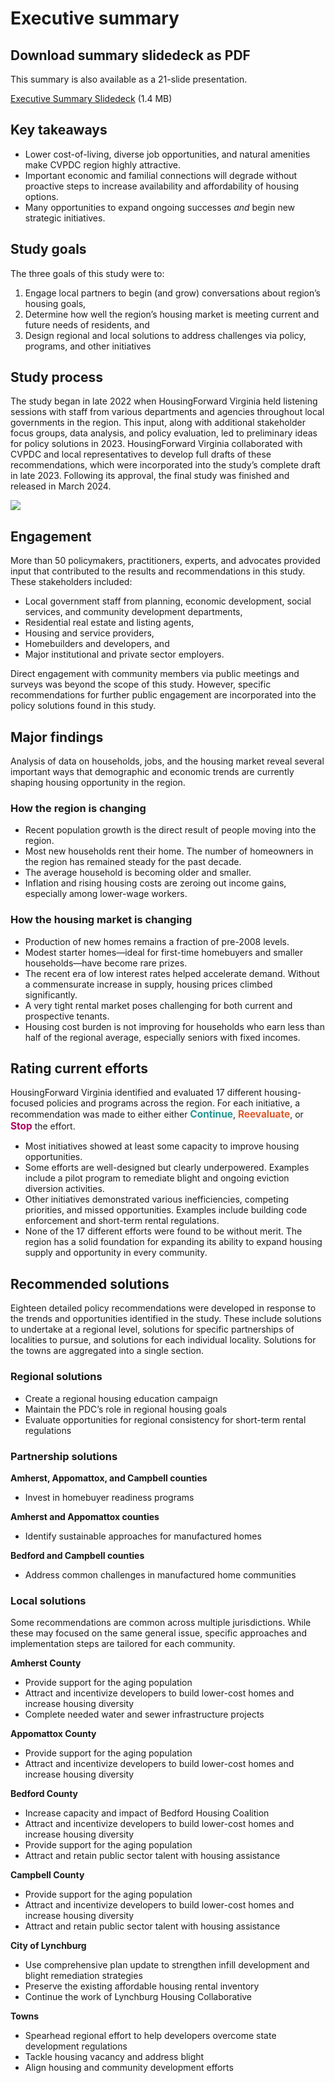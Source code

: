 # Executive summary {.unnumbered}

::: {.content-visible when-format="html"}

:::: callout-tip

## Download summary slidedeck as PDF

This summary is also available as a 21-slide presentation.

[Executive Summary Slidedeck](pdf/cvpdc-executive-summary.pdf) (1.4 MB)

::::

:::

## Key takeaways

* Lower cost-of-living, diverse job opportunities, and natural amenities make CVPDC region highly attractive.
* Important economic and familial connections will degrade without proactive steps to increase availability and affordability of housing options.
* Many opportunities to expand ongoing successes *and* begin new strategic initiatives.

## Study goals {.unnumbered}

The three goals of this study were to:

1. Engage local partners to begin (and grow) conversations about region’s housing goals,
2. Determine how well the region’s housing market is meeting current and future needs of residents, and
3. Design regional and local solutions to address challenges via policy, programs, and other initiatives

## Study process {.unnumbered}

The study began in late 2022 when HousingForward Virginia held listening sessions with staff from various departments and agencies throughout local governments in the region. This input, along with additional stakeholder focus groups, data analysis, and policy evaluation, led to preliminary ideas for policy solutions in 2023. HousingForward Virginia collaborated with CVPDC and local representatives to develop full drafts of these recommendations, which were incorporated into the study's complete draft in late 2023. Following its approval, the final study was finished and released in March 2024.

![](img/study_process.png)

## Engagement

More than 50 policymakers, practitioners, experts, and advocates provided input that contributed to the results and recommendations in this study. These stakeholders included:

* Local government staff from planning, economic development, social services, and community development departments,
* Residential real estate and listing agents,
* Housing and service providers,
* Homebuilders and developers, and
* Major institutional and private sector employers.

Direct engagement with community members via public meetings and surveys was beyond the scope of this study. However, specific recommendations for further public engagement are incorporated into the policy solutions found in this study.

## Major findings

Analysis of data on households, jobs, and the housing market reveal several important ways that demographic and economic trends are currently shaping housing opportunity in the region.

### How the region is changing

* Recent population growth is the direct result of people moving into the region.
* Most new households rent their home. The number of homeowners in the region has remained steady for the past decade.
* The average household is becoming older and smaller.
* Inflation and rising housing costs are zeroing out income gains, especially among lower-wage workers.

### How the housing market is changing

* Production of new homes remains a fraction of pre-2008 levels.
* Modest starter homes---ideal for first-time homebuyers and smaller households---have become rare prizes.
* The recent era of low interest rates helped accelerate demand. Without a commensurate increase in supply, housing prices climbed significantly.
* A very tight rental market poses challenging for both current and prospective tenants.
* Housing cost burden is not improving for households who earn less than half of the regional average, especially seniors with fixed incomes.

## Rating current efforts

HousingForward Virginia identified and evaluated 17 different housing-focused policies and programs across the region. For each initiative, a recommendation was made to either either [**Continue**]{style="color: #259591;font-size: 110%"}, [**Reevaluate**]{style="color: #E0592A;font-size: 110%"}, or [**Stop**]{style="color: #B1005F;font-size: 110%"} the effort.

* Most initiatives showed at least some capacity to improve housing opportunities.
* Some efforts are well-designed but clearly underpowered. Examples include a pilot program to remediate blight and ongoing eviction diversion activities.
* Other initiatives demonstrated various inefficiencies, competing priorities, and missed opportunities. Examples include building code enforcement and short-term rental regulations.
* None of the 17 different efforts were found to be without merit. The region has a solid foundation for expanding its ability to expand housing supply and opportunity in every community.

## Recommended solutions

Eighteen detailed policy recommendations were developed in response to the trends and opportunities identified in the study. These include solutions to undertake at a regional level, solutions for specific partnerships of localities to pursue, and solutions for each individual locality. Solutions for the towns are aggregated into a single section.

### Regional solutions

* Create a regional housing education campaign
* Maintain the PDC's role in regional housing goals
* Evaluate opportunities for regional consistency for short-term rental regulations

### Partnership solutions

**Amherst, Appomattox, and Campbell counties**

* Invest in homebuyer readiness programs

**Amherst and Appomattox counties**

* Identify sustainable approaches for manufactured homes

**Bedford and Campbell counties**

* Address common challenges in manufactured home communities

### Local solutions

Some recommendations are common across multiple jurisdictions. While these may focused on the same general issue, specific approaches and implementation steps are tailored for each community.

**Amherst County**

* Provide support for the aging population
* Attract and incentivize developers to build lower-cost homes and increase housing diversity
* Complete needed water and sewer infrastructure projects

**Appomattox County**

* Provide support for the aging population
* Attract and incentivize developers to build lower-cost homes and increase housing diversity 

**Bedford County**

* Increase capacity and impact of Bedford Housing Coalition
* Attract and incentivize developers to build lower-cost homes and increase housing diversity
* Provide support for the aging population
* Attract and retain public sector talent with housing assistance

**Campbell County**

* Provide support for the aging population
* Attract and incentivize developers to build lower-cost homes and increase housing diversity
* Attract and retain public sector talent with housing assistance

**City of Lynchburg**

* Use comprehensive plan update to strengthen infill development and blight remediation strategies
* Preserve the existing affordable housing rental inventory
* Continue the work of Lynchburg Housing Collaborative

**Towns**

* Spearhead regional effort to help developers overcome state development regulations
* Tackle housing vacancy and address blight
* Align housing and community development efforts

